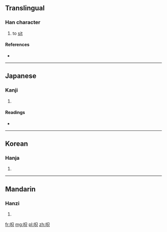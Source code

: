 ==Translingual==

===Han character===
{{Han char|rn=30|rad=口|as=05|sn=8|four=|canj=口口金 (RRC)}}

# to [[sit]]

====References====
* {{Han ref|kx=0182.070|dkj=03450|dj=0401.090|hdz=10601.020|uh=546E|ud=21614}}

----

==Japanese==

===Kanji===
{{ja-kanji|grade=|rs=口05}}

# {{defn|lang=ja|sort=口05}}

====Readings====
* {{ja-readings|on=[[き]] (ki)|kun=[[こしかける]] (koshikakeru)}}

----

==Korean==

===Hanja===
{{ko-hanja|hangeul=기|rv=gi|mr=ki}}

# {{defn|lang=ko|sort=口05}}

----

==Mandarin==

===Hanzi===
{{cmn-hanzi|pin=[[qì]] ([[qi4]])|wg=ch'i<sup>4</sup>}}

# {{defn|lang=cmn|sort=口05}}

[[fr:呮]]
[[mg:呮]]
[[pl:呮]]
[[zh:呮]]